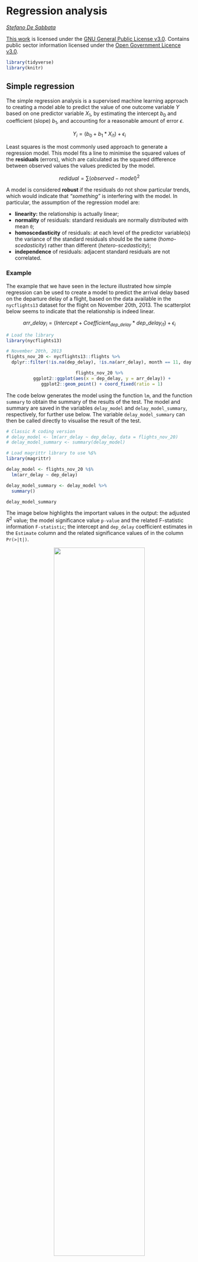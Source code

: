 # Regression analysis

*[Stefano De Sabbata](https://stefanodesabbata.com)*

[This work](https://github.com/sdesabbata/granolarr) is licensed under the [GNU General Public License v3.0](https://www.gnu.org/licenses/gpl-3.0.html). Contains public sector information licensed under the [Open Government Licence v3.0](http://www.nationalarchives.gov.uk/doc/open-government-licence).


```r
library(tidyverse)
library(knitr)
```

## Simple regression

The simple regression analysis is a supervised machine learning approach to creating a model able to predict the value of one outcome variable $Y$ based on one predictor variable $X_1$, by estimating the intercept $b_0$ and coefficient (slope) $b_1$, and accounting for a reasonable amount of error $\epsilon$. 

$$Y_i = (b_0 + b_1 * X_{i1}) + \epsilon_i $$

Least squares is the most commonly used approach to generate a regression model. This model fits a line to minimise the squared values of the **residuals** (errors), which are calculated as the squared difference between observed values the values predicted by the model. 

$$redidual = \sum(observed - model)^2$$

A model is considered **robust** if the residuals do not show particular trends, which would indicate that *"something"* is interfering with the model. In particular, the assumption of the regression model are:

- **linearity:** the relationship is actually linear;
- **normality** of residuals: standard residuals are normally distributed with mean `0`;
- **homoscedasticity** of residuals: at each level of the predictor variable(s) the variance of the standard residuals should be the same (*homo-scedasticity*) rather than different (*hetero-scedasticity*);
- **independence** of residuals: adjacent standard residuals are not correlated.

### Example

The example that we have seen in the lecture illustrated how simple regression can be used to create a model to predict the arrival delay based on the departure delay of a flight, based on the data available in the `nycflights13` dataset for the flight on November 20th, 2013. The scatterplot below seems to indicate that the relationship is indeed linear.

$$arr\_delay_i = (Intercept + Coefficient_{dep\_delay} * dep\_delay_{i1}) + \epsilon_i $$

```r
# Load the library
library(nycflights13)

# November 20th, 2013
flights_nov_20 <- nycflights13::flights %>%
  dplyr::filter(!is.na(dep_delay), !is.na(arr_delay), month == 11, day ==20) 
```


<center>
```r
flights_nov_20 %>%
  ggplot2::ggplot(aes(x = dep_delay, y = arr_delay)) +
  ggplot2::geom_point() + coord_fixed(ratio = 1)
```
</center>

The code below generates the model using the function `lm`, and the function `summary` to obtain the summary of the results of the test. The model and summary are saved in the variables `delay_model` and `delay_model_summary`, respectively, for further use below. The variable `delay_model_summary` can then be called directly to visualise the result of the test.

```r
# Classic R coding version
# delay_model <- lm(arr_delay ~ dep_delay, data = flights_nov_20)
# delay_model_summary <- summary(delay_model)

# Load magrittr library to use %$%
library(magrittr)

delay_model <- flights_nov_20 %$%
  lm(arr_delay ~ dep_delay) 

delay_model_summary <- delay_model %>%
  summary()

delay_model_summary
```

The image below highlights the important values in the output: the adjusted $R^2$ value; the model significance value `p-value` and the related F-statistic information `F-statistic`; the intercept and `dep_delay` coefficient estimates in the `Estimate` column and the related significance values of in the column `Pr(>|t|)`.

<center>
![](images/Regression_output_annotated.png){width=70%}
</center>

The output indicates:

- **p-value: < 2.2e-16**: $p<.001$ the model is significant;
    - derived by comparing the calulated **F-statistic** value to F distribution `r delay_model_summary$fstatistic[1] %>% round(digits = 2)` having specified degrees of freedom (`r delay_model_summary$fstatistic[2]`, `r delay_model_summary$fstatistic[3]`);
    - Report as: $F(`r delay_model_summary[["fstatistic"]][2]`, `r delay_model_summary[["fstatistic"]][3]`) = `r delay_model_summary[["fstatistic"]][1] %>% round(digits = 2)`$
- **Adjusted R-squared: `r delay_model_summary$adj.r.squared %>% round(digits = 4)`**: the departure delay can account for `r (delay_model_summary$adj.r.squared * 100) %>% round(digits = 2)`% of the arrival delay;
- **Coefficients**:
    - Intercept estimate `r delay_model_summary$coefficients[1,1] %>% round(digits = 4)` is significant;
    - `dep_delay` coefficient (slope) estimate `r delay_model_summary$coefficients[2,1] %>% round(digits = 4)` is significant.

<center>
```r
flights_nov_20 %>%
  ggplot2::ggplot(aes(x = dep_delay, y = arr_delay)) +
  ggplot2::geom_point() + ggplot2::coord_fixed(ratio = 1) +
  ggplot2::geom_abline(intercept = 4.0943, slope = 1.04229, color="red")
```
</center>

### Checking assumptions

#### Normality

The Shapiro-Wilk test can be used to check for the normality of standard residuals. The test should be not significant for robust models. In the example below, the standard residuals are *not* normally distributed. However, the plot further below does show that the distribution of the residuals is not far away from a normal distribution.

```r
delay_model %>% 
  stats::rstandard() %>% 
  stats::shapiro.test()
```

<center>
```r
delay_model %>% 
  stats::rstandard() %>%
  data.frame(std_res = .) %>%
  ggplot2::ggplot(aes(x = std_res)) +
  ggplot2::geom_histogram(
    aes(
      y =..density..
    ),
    bins = 100
  ) + 
  ggplot2::stat_function(
    fun = dnorm, 
    args = list(
      mean = delay_model %>% rstandard() %>% mean(),
      sd = delay_model %>% rstandard() %>% sd()),
    colour = "red", size = 1)
```
</center>

#### Homoscedasticity

The Breusch-Pagan test can be used to check for the homoscedasticity of standard residuals. The test should be not significant for robust models. In the example below, the standard residuals are homoscedastic.

```r
library(lmtest)

delay_model %>% 
  lmtest::bptest()
```

#### Independence

The Durbin-Watson test can be used to check for the independence of residuals. The test should be statistic should be close to 2 (between 1 and 3) and not significant for robust models. In the example below, the standard residuals might not be completely independent. Note, however, that the result depends on the order of the data.

```r
# Also part of the library lmtest
delay_model %>%
  lmtest::dwtest()
```

#### Plots

The [`plot.lm` function](https://www.rdocumentation.org/packages/stats/versions/3.6.1/topics/plot.lm) can be used to further explore the residuals visuallly. Usage is illustrated below. The *Residuals vs Fitted* and *Scale-Location* plot provide an insight into the homoscedasticity of the residuals, the *Normal Q-Q* plot provides an illustration of the normality of the residuals, and the *Residuals vs Leverage* can be useful to identify exceptional cases (e.g., Cook's distance greater than 1).

```r
delay_model %>%
  plot(which = c(1))
delay_model %>%
  plot(which = c(2))
delay_model %>%
  plot(which = c(3))
delay_model %>%
  plot(which = c(5))
```
</center>

### How to report

Overall, we can say that the delay model computed above is fit ($F(`r delay_model_summary[["fstatistic"]][2]`, `r delay_model_summary[["fstatistic"]][3]`) = `r delay_model_summary[["fstatistic"]][1] %>% round(digits = 2)`$, $p < .001$), indicating that the departure delay might account for `r (delay_model_summary$adj.r.squared * 100) %>% round(digits = 2)`% of the arrival delay. However the model is only partially robust. The residuals satisfy the homoscedasticity assumption (Breusch-Pagan test, $BP = `r bptest(delay_model)[["statistic"]] %>% round(digits = 2)`$, $p =`r bptest(delay_model)[["p.value"]] %>% round(digits = 2)`$), and the independence assumption (Durbin-Watson test, $DW = `r dwtest(delay_model)[["statistic"]] %>% round(digits = 2)`$, $p =`r dwtest(delay_model)[["p.value"]] %>% round(digits = 2)`$), but they are not normally distributed (Shapiro-Wilk test, $W =  `r shapiro.test(rstandard(delay_model))[["statistic"]] %>% round(digits = 2)`$, $p < .001$).

The [`stargazer` function of the `stargazer` library](https://www.rdocumentation.org/packages/stargazer/versions/5.2.2/topics/stargazer) can be applied to the model `delay_model` to generate a nicer output in RMarkdown PDF documents by including `results = "asis"` in the R snippet option.

```r
# Install stargazer if not yet installed
# install.packages("stargazer")

library(stargazer)

# Not rendered in bookdown
stargazer(delay_model, header = FALSE)
```

## Multiple regression

The multiple regression analysis is a supervised machine learning approach to creating a model able to predict the value of one outcome variable $Y$ based on two or more predictor variables $X_1 \dots X_M$, by estimating the intercept $b_0$ and the coefficients (slopes) $b_1 \dots b_M$, and accounting for a reasonable amount of error $\epsilon$. 

$$Y_i = (b_0 + b_1 * X_{i1} + b_2 * X_{i2} + \dots + b_M * X_{iM}) + \epsilon_i $$

The assumptions are the same as the simple regression, plus the assumption of **no multicollinearity**: if two or more predictor variables are used in the model, each pair of variables not correlated. This assumption can be tested by checking the variance inflation factor (VIF). If the largest VIF value is greater than 10 or the average VIF is substantially greater than 1, there might be an issue of multicollinearity.

### Example

The example below explores whether a regression model can be created to estimate the number of people in Leicester commuting to work using private transport (`u121`) in Leicester, using the number of people in different industry sectors as predictors. 

For instance, occupations such as electricity, gas, steam and air conditioning supply (`u144`) require to travel some distances with equipment, thus the related variable `u144` is included in the model, whereas people working in information and communication might be more likely to work from home or commute by public transport. 

A multiple regression model can be specified in a similar way as a simple regression model, using the same `lm` function, but adding the additional predictor variables using a `+` operator.

```r
leicester_2011OAC <- readr::read_csv("2011_OAC_Raw_uVariables_Leicester.csv")
```

```r
leicester_2011OAC <- readr::read_csv(paste0(Sys.getenv("RGDS_HOME"), "/data/", "2011_OAC_Raw_uVariables_Leicester.csv"))
```

```r
# Select and 
# normalise variables
leicester_2011OAC_transp <-
  leicester_2011OAC %>%
  dplyr::select(
    OA11CD, 
    Total_Pop_No_NI_Students_16_to_74, Total_Employment_16_to_74, 
    u121, u141:u158
  ) %>%
  # percentage method of travel
  dplyr::mutate(
    u121 = (u121 / Total_Pop_No_NI_Students_16_to_74) * 100
  ) %>%
  # percentage across industry sector columns
  dplyr::mutate(
    dplyr::across( 
      u141:u158,
      function(x){ (x / Total_Employment_16_to_74) * 100 }
    )
  ) %>%
  # rename columns
  dplyr::rename_with(
    function(x){ paste0("perc_", x) },
    c(u121, u141:u158)
  )

# Selected variables

# perc_u120: Method of Travel to Work, Private Transport
# perc_u142: Industry Sector, Mining and quarrying
# perc_u144: Industry Sector, Electricity, gas, steam and air conditioning ...
# perc_u146: Industry Sector, Construction
# perc_u149: Industry Sector, Accommodation and food service activities

# Create model
commuting_model1 <- 
  leicester_2011OAC_transp %$%
  lm(
    perc_u121 ~ 
      perc_u142 + perc_u144 + perc_u146 + perc_u149
  )

# Print summary
commuting_model1 %>%
  summary()
```

```r
# Not rendered in bookdown
stargazer(commuting_model1, header=FALSE)
```

```r
commuting_model1 %>%
  rstandard() %>% 
  shapiro.test()
```

```r
commuting_model1 %>% 
  bptest()
```

```r
commuting_model1 %>%
  dwtest()
```

```r
library(car)

commuting_model1 %>%
  vif()
```

The output above suggests that the model is fit ($F(`r summary(commuting_model1)[["fstatistic"]][2]`, `r summary(commuting_model1)[["fstatistic"]][3]`) = `r summary(commuting_model1)[["fstatistic"]][1] %>% round(digits = 2)`$, $p < .001$), indicating that a model based on the presence of people working in the four selected industry sectors can account for `r (summary(commuting_model1)$adj.r.squared * 100) %>% round(digits = 2)`% of the number of people using private transportation to commute to work. However the model is only partially robust. The residuals are normally distributed (Shapiro-Wilk test, $W =  `r shapiro.test(rstandard(commuting_model1))[["statistic"]] %>% round(digits = 2)`$, $p =`r shapiro.test(rstandard(commuting_model1))[["p.value"]] %>% round(digits = 2)`$) and there seems to be no multicollinearity with average VIF $`r commuting_model1 %>% vif() %>% mean() %>% round(digits = 2)`$, but the residuals don't satisfy the homoscedasticity assumption (Breusch-Pagan test, $BP = `r bptest(commuting_model1)[["statistic"]] %>% round(digits = 2)`$, $p < .001$), nor the independence assumption (Durbin-Watson test, $DW = `r dwtest(commuting_model1)[["statistic"]] %>% round(digits = 2)`$, $p < .01$).

The coefficient values calculated by the `lm` functions are important to create the model, and provide useful information. For instance, the coefficient for the variable `perc_u144` is `1.169`, which indicates that if the presence of people working in electricity, gas, steam and air conditioning supply increases by one percentage point, the number of people using private transportation to commute to work increases by `1.169` percentage points, according to the model. The coefficients also indicate that the presence of people working in accommodation and food service activities actually has a negative impact (in the context of the variables selected for the model) on the number of people using private transportation to commute to work.

In this example, all variables use the same unit and are of a similar type, which makes interpreting the model relatively simple. When that is not the case, it can be useful to look at the standardized $\beta$, which provide the same information but measured in terms of standard deviation, which make comparisons between variables of different types easier to draw. For instance, the values calculated below using the function `lm.beta` of the library `lm.beta` indicate that if the presence of people working in construction has the highest impact on the outcome varaible. If the presence of people working in construction increases by one standard deviation, the number of people using private transportation to commute to work increases by `0.29` standard deviations, according to the model.

```r
# Install lm.beta library if necessary
# install.packages("lm.beta")
library(lm.beta)

lm.beta(commuting_model1)
```

## Exercise 324.1

**Question 324.1.1:** Create a model having as outcome variable the presence of people using private transport for commuting to work, and using a stepwise *"both"* approach, having all the variables created for the example above and related to the presence of people working in different industry sectors (`perc_u141 to perc_u158`) as scope.

**Question 324.1.2:** Is the presence of people using public transportation to commute to work statistically, linearly related to mean age (`u020`)?

**Question 324.1.3:** Is the presence of people using public transportation to commute to work statistically, linearly related to (a subset of) the age structure categories (`u007` to `u019`)?


